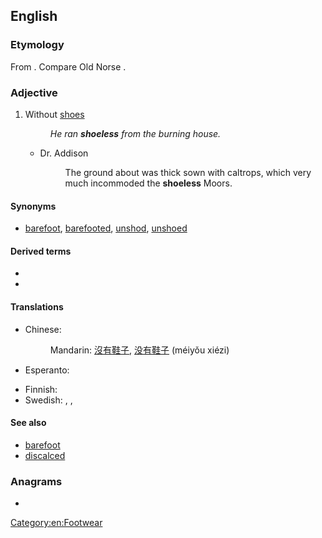 ==English==

===Etymology===
From {{suffix|shoe|less|lang=en}}. Compare Old Norse {{m|non|skólaus||shoeless}}.

===Adjective===
{{en-adj|-}}

# Without [[shoes]]
#: ''He ran '''shoeless''' from the burning house.''
#* Dr. Addison
#*: The ground about was thick sown with caltrops, which very much incommoded the '''shoeless''' Moors.

====Synonyms====
* [[barefoot]], [[barefooted]], [[unshod]], [[unshoed]]

====Derived terms====
* {{l|en|shoelessly}}
* {{l|en|shoelessness}}

====Translations====
{{trans-top|without shoes}}
* Chinese:
*: Mandarin: [[沒有]][[鞋子]], [[没有]][[鞋子]] (méiyǒu xiézi)
* Esperanto: {{t|eo|senŝua}}
{{trans-mid}}
* Finnish: {{t+|fi|kengätön}}
* Swedish: {{t|sv|skolös}}, {{t|sv|oskodd}}, {{t+|sv|barfota}}
{{trans-bottom}}

====See also====
* [[barefoot]]
* [[discalced]]

===Anagrams===
* {{anagrams|en|a=eehlosss|essholes|hoseless}}

[[Category:en:Footwear]]